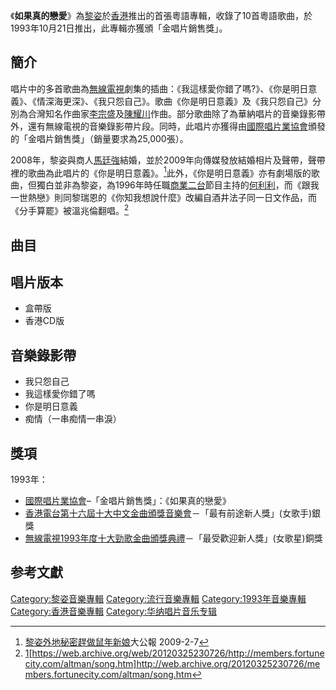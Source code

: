 {{Infobox album
| name       = 如果真的戀愛
| type       = [[專輯|專輯]]
| artist     = [[黎姿|黎姿]]
| cover      = If really in love.jpg
<!-- 未知參數 | background = orange -->
| released   = 1993年10月21日
| recorded   = 1993年
| genre      = [[粵語流行音樂|粵語流行音樂]]
| length     = 38:37
| label      = [[華納|華納]]
| producer   = [[鄧秉正|鄧秉正]]、[[鍾定一|鍾定一]]、[[馮鏡輝|馮鏡輝]]
| reviews    = 獲頒[[國際唱片業協會|國際唱片業協會]]：「金唱片銷售獎」
| prev_title = 
| prev_year  = 
| next_title = [[不是娃娃|不是娃娃]]
| next_year  = 1994 <!-- 4月28日 -->
}}
《'''如果真的戀愛'''》為[[黎姿|黎姿]]於[[香港|香港]]推出的首張粵語專輯，收錄了10首粵語歌曲，於1993年10月21日推出，此專輯亦獲頒「金唱片銷售獎」。

== 簡介 ==
唱片中的多首歌曲為[[無線電視|無線電視]]劇集的插曲：《我這樣愛你錯了嗎?》、《你是明日意義》、《情深海更深》、《我只怨自己》。歌曲《你是明日意義》及《我只怨自己》分別為合灣知名作曲家[[李宗盛|李宗盛]]及[[陳耀川|陳耀川]]作曲。部分歌曲除了為華納唱片的音樂錄影帶外，還有無線電視的音樂錄影帶片段。同時，此唱片亦獲得由[[國際唱片業協會|國際唱片業協會]]頒發的「金唱片銷售獎」（銷量要求為25,000張）。

2008年，黎姿與商人[[馬廷強|馬廷強]]結婚，並於2009年向傳媒發放結婚相片及聲帶，聲帶裡的歌曲為此唱片的《你是明日意義》。<ref>[http://www.takungpao.com.hk/news/09/02/07/UHK-1028691.htm 黎姿外地秘密趕做鼠年新娘]{{dead link|date=2017年12月 |bot=InternetArchiveBot |fix-attempted=yes }}大公報 2009-2-7</ref>此外，《你是明日意義》亦有劇場版的歌曲，但獨白並非為黎姿，為1996年時任職[[商業二台|商業二台]]節目主持的[[何利利|何利利]]，而《跟我一世熱戀》則同黎瑞恩的《你知我想說什麼》改編自酒井法子同一日文作品，而《分手算罷》被溫兆倫翻唱。<ref>[https://web.archive.org/web/20120325230726/http://members.fortunecity.com/altman/song.htm][https://web.archive.org/web/20120325230726/http://members.fortunecity.com/altman/song.htm]http://web.archive.org/20120325230726/members.fortunecity.com/altman/song.htm</ref>

==曲目==
{{tracklist
| headline        = CD
| total_length    = 40:23
| title_width = 16%

| title1         = 我這樣愛你錯了嗎？（粵）
| music1         = [[蔡宗政|蔡宗政]]
| lyrics1        = [[陳少琪|陳少琪]]
| arranger1      = [[C._Y._Kong|C. Y. Kong]]
| longnote1      = '''第二主打'''<br>無綫電視劇《[[賭霸天下|賭霸天下]]》插曲<br>改編自[[洪亞薇|洪亞薇]]的《這樣愛你錯了嗎》<br>同曲曲目：Face To Face《被禁的緣份》
| length1        = 3:50

| title2         = 痴情（一串痴情一串淚）
| music2         = [[村下孝藏|村下孝藏]]
| lyrics2        = [[潘偉源|潘偉源]]
| arranger2      = [[盧東尼|盧東尼]]
| note2          = [[張衛健|張衛健]]合唱
| longnote2      = '''第四主打'''<br>改編自[[村下孝蔵|村下孝蔵]]的《ソネット》
| length2        = 3:26

| title3         = 你是明日意義
| music3         = [[李宗盛|李宗盛]]
| lyrics3        = 陳少琪
| arranger3      = [[鮑比達|鮑比達]]
| longnote3      = '''第三主打'''<br>改編自[[金智娟|娃娃]]的《飄洋過海來看你》
| length3        = 3:35

| title4         = 情迷夜雨
| music4         = C. Y. Kong
| lyrics4        = [[張美賢|張美賢]]
| arranger4      = C. Y. Kong
| longnote4      = 
| length4        = 3:48

| title5         = 情深海更深
| music5         = [[黃大軍|黃大軍]]
| lyrics5        = [[劉卓輝|劉卓輝]]
| arranger5      = [[鍾定一|鍾定一]]
| longnote5      = 無綫電視劇《[[武尊少林|武尊少林]]》插曲<br>改編自[[周子寒|周子寒]]的《吻和淚》
| length5        = 5:04

| title6         = 如果真的戀愛不流行
| music6         = [[岩崎元是|岩崎元是]]
| lyrics6        = [[周禮茂|周禮茂]]
| arranger6      = [[蘇德華|蘇德華]]
| longnote6      = 改編自[[笠原弘子|笠原弘子]]的《潮風にTシャツ》
| length6        = 4:16

| title7         = 你為了愛情
| music7         = [[鍾志榮|鍾志榮]]
| lyrics7        = 鍾志榮
| arranger7      = [[李啟昌|李啟昌]]<br>[[溫浩傑|溫浩傑]]
| longnote7      = 原唱者為[[劉雅麗|劉雅麗]]
| length7        = 3:30

| title8         = 我只怨自己
| music8         = [[陳耀川|陳耀川]]
| lyrics8        = 潘偉源
| arranger8      = 鮑比達
| longnote8      = '''第一主打'''<br>無綫電視劇《[[天倫_(無綫電視劇)|天倫]]》插曲<br>改編自[[李碧華_(台灣)|李碧華]]的《分手》
| length8        = 3:57

| title9         = 跟我一世熱戀
| music9         = [[鈴木キサブロー|鈴木キサブロー]]
| lyrics9        = [[梁美薇|小美]]
| arranger9      = [[鄧文傑|鄧文傑]]<br>[[鄧秉正|鄧秉正]]
| longnote9      = 改編自[[酒井法子|酒井法子]]的《微笑みを見つけた》<br>同曲曲目：[[黎瑞恩|黎瑞恩]]《你知我想說什麼》
| length9        = 4:30

| title10        = 分手算罷
| music10        = [[溫兆倫|溫兆倫]]
| lyrics10       = 溫兆倫
| arranger10     = 鄧秉正
| longnote10     = 
| length10       = 4:21
}}

== 唱片版本 ==
* 盒帶版
* 香港CD版

==音樂錄影帶==
*我只怨自己
*我這樣愛你錯了嗎
*你是明日意義
*痴情（一串痴情一串淚）

== 獎項 ==
1993年：
* [[國際唱片業協會|國際唱片業協會]]–「金唱片銷售獎」：《如果真的戀愛》
* [[香港電台|香港電台]][[第十六屆十大中文金曲得獎名單|第十六屆十大中文金曲頒獎音樂會]]－「最有前途新人獎」(女歌手)銀獎
* [[無線電視|無線電視]][[1993年度十大勁歌金曲得獎名單|1993年度十大勁歌金曲頒獎典禮]]－「最受歡迎新人獎」(女歌星)銅獎

== 参考文獻 ==
{{reflist}}

[[Category:黎姿音樂專輯|Category:黎姿音樂專輯]]
[[Category:流行音樂專輯|Category:流行音樂專輯]]
[[Category:1993年音樂專輯|Category:1993年音樂專輯]]
[[Category:香港音樂專輯|Category:香港音樂專輯]]
[[Category:华纳唱片音乐专辑|Category:华纳唱片音乐专辑]]